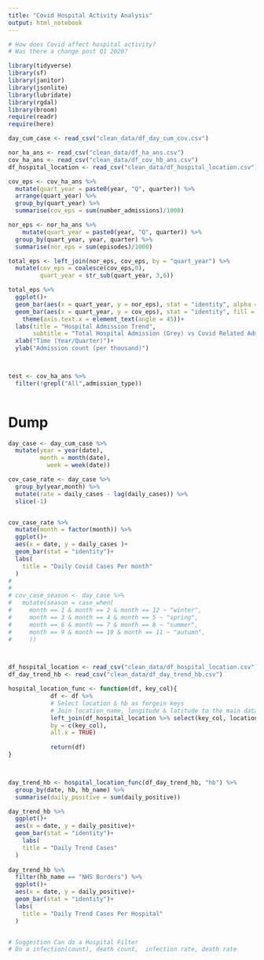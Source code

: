 ```yaml
---
title: "Covid Hospital Activity Analysis"
output: html_notebook
---
```


```r
# How does Covid affect hospital activity?
# Was there a change post Q1 2020?
```


```r
library(tidyverse)
library(sf)
library(janitor)
library(jsonlite)
library(lubridate)
library(rgdal)
library(broom)
require(readr)
require(here)
```
```r
day_cum_case <- read_csv("clean_data/df_day_cum_cov.csv")

nor_ha_ans <- read_csv("clean_data/df_ha_ans.csv")
cov_ha_ans <- read_csv("clean_data/df_cov_hb_ans.csv")
df_hospital_location <- read_csv("clean_data/df_hospital_location.csv")
```




```r
cov_eps <- cov_ha_ans %>% 
  mutate(quart_year = paste0(year, "Q", quarter)) %>% 
  arrange(quart_year) %>% 
  group_by(quart_year) %>% 
  summarise(cov_eps = sum(number_admissions)/1000)

nor_eps <- nor_ha_ans %>% 
    mutate(quart_year = paste0(year, "Q", quarter)) %>% 
  group_by(quart_year, year, quarter) %>% 
  summarise(nor_eps = sum(episodes)/1000)

total_eps <- left_join(nor_eps, cov_eps, by = "quart_year") %>% 
  mutate(cov_eps = coalesce(cov_eps,0),
         quart_year = str_sub(quart_year, 3,6))

total_eps %>% 
  ggplot()+
  geom_bar(aes(x = quart_year, y = nor_eps), stat = "identity", alpha = 0.7)+
  geom_bar(aes(x = quart_year, y = cov_eps), stat = "identity", fill = "red", alpha = 0.75)+
    theme(axis.text.x = element_text(angle = 45))+
  labs(title = "Hospital Admission Trend",
       subtitle = "Total Hospital Admission (Grey) vs Covid Related Admission(Red)")+
  xlab("Time (Year/Quarter)")+
  ylab("Admission count (per thousand)")




```


```r
test <- cov_ha_ans %>% 
  filter(!grepl("All",admission_type))
  
```



# Dump
```r
day_case <- day_cum_case %>%
  mutate(year = year(date),
         month = month(date),
           week = week(date))

cov_case_rate <- day_case %>%
  group_by(year,month) %>%
  mutate(rate = daily_cases - lag(daily_cases)) %>%
  slice(-1)


cov_case_rate %>%
  mutate(month = factor(month)) %>%
  ggplot()+
  aes(x = date, y = daily_cases )+
  geom_bar(stat = "identity")+
  labs(
    title = "Daily Covid Cases Per month"
  )
# 
# 
# cov_case_season <- day_case %>% 
#   mutate(season = case_when(
#     month == 1 & month == 2 & month == 12 ~ "winter",
#     month == 3 & month == 4 & month == 5 ~ "spring",    
#     month == 6 & month == 7 & month == 8 ~ "summer",
#     month == 9 & month == 10 & month == 11 ~ "autumn",
#     ))




```

```r

df_hospital_location <- read_csv("clean_data/df_hospital_location.csv")
df_day_trend_hb <- read_csv("clean_data/df_day_trend_hb.csv")

hospital_location_func <- function(df, key_col){
            df <- df %>% 
            # Select location & hb as forgein keys
            # Join location_name, longitude & latitude to the main dataframe
            left_join(df_hospital_location %>% select(key_col, location_name, longitude, latitude),
            by = c(key_col),
            all.x = TRUE)
            
            return(df)
}



day_trend_hb <- hospital_location_func(df_day_trend_hb, "hb") %>%
  group_by(date, hb, hb_name) %>% 
  summarise(daily_positive = sum(daily_positive))

day_trend_hb %>% 
  ggplot()+
  aes(x = date, y = daily_positive)+
  geom_bar(stat = "identity")+
    labs(
    title = "Daily Trend Cases"
  )
  
day_trend_hb %>% 
  filter(hb_name == "NHS Borders") %>% 
  ggplot()+
  aes(x = date, y = daily_positive)+
  geom_bar(stat = "identity")+
  labs(
    title = "Daily Trend Cases Per Hospital"
  )


# Suggestion Can do a Hospital Filter
# Do a infection(count), death count,  infection rate, death rate
```


